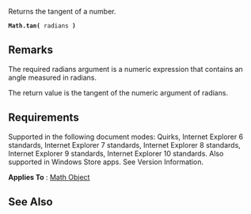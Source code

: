 Returns the tangent of a number.

 '''Math.tan(''' radians ''')'''

==Remarks==
The required radians argument is a numeric expression that contains an angle measured in radians.

The return value is the tangent of the numeric argument of radians.


==Requirements==
Supported in the following document modes: Quirks, Internet Explorer 6 standards, Internet Explorer 7 standards, Internet Explorer 8 standards, Internet Explorer 9 standards, Internet Explorer 10 standards. Also supported in Windows Store apps. See Version Information.

'''Applies To''' : [[Objects/Math|Math Object]]


==See Also==

              

              

              

              

              

              
